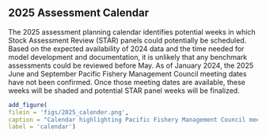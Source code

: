 ## 2025 Assessment Calendar 

The 2025 assessment planning calendar identifies potential weeks in which Stock Assessment Review (STAR) panels could potentially be scheduled. Based on the expected availability of 2024 data and the time needed for model development and documentation, it is unlikely that any benchmark assessments could be reviewed before May. As of January 2024, the 2025 June and September Pacific Fishery Management Council meeting dates have not been confirmed. Once those meeting dates are available, these weeks will be shaded and potential STAR panel weeks will be finalized. 

```r
add_figure(
filein = 'figs/2025_calender.png', 
caption = "Calendar highlighting Pacific Fishery Management Council meetings, holidays, and potential STAR Panel weeks.",
label = 'calendar')
```